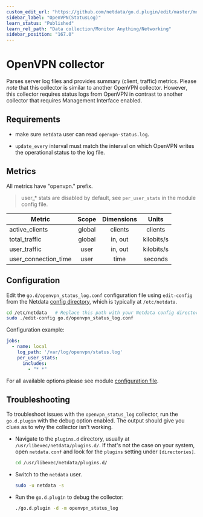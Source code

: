 ```yaml
---
custom_edit_url: "https://github.com/netdata/go.d.plugin/edit/master/modules/openvpn_status_log/README.md"
sidebar_label: "OpenVPN(StatusLog)"
learn_status: "Published"
learn_rel_path: "Data collection/Monitor Anything/Networking"
sidebar_position: "167.0"
---
```



# OpenVPN collector

Parses server log files and provides summary (client, traffic) metrics. Please *note* that this collector is similar to
another OpenVPN collector. However, this collector requires status logs from OpenVPN in contrast to another collector
that requires Management Interface enabled.

## Requirements

- make sure `netdata` user can read `openvpn-status.log`.

- `update_every` interval must match the interval on which OpenVPN writes the operational status to the log file.

## Metrics

All metrics have "openvpn." prefix.

> user_* stats are disabled by default, see `per_user_stats` in the module config file.

| Metric               | Scope  | Dimensions |   Units    |
|----------------------|:------:|:----------:|:----------:|
| active_clients       | global |  clients   |  clients   |
| total_traffic        | global |  in, out   | kilobits/s |
| user_traffic         |  user  |  in, out   | kilobits/s |
| user_connection_time |  user  |    time    |  seconds   |

## Configuration

Edit the `go.d/openvpn_status_log.conf` configuration file using `edit-config` from the
Netdata [config directory](https://learn.netdata.cloud/docs/configure/nodes), which is typically at `/etc/netdata`.

```bash
cd /etc/netdata   # Replace this path with your Netdata config directory, if different
sudo ./edit-config go.d/openvpn_status_log.conf
```

Configuration example:

```yaml
jobs:
  - name: local
    log_path: '/var/log/openvpn/status.log'
    per_user_stats:
      includes:
        - "* *"
```

For all available options please see
module [configuration file](https://github.com/netdata/go.d.plugin/blob/master/config/go.d/openvpn_status_log.conf).

## Troubleshooting

To troubleshoot issues with the `openvpn_status_log` collector, run the `go.d.plugin` with the debug option enabled. The
output should give you clues as to why the collector isn't working.

- Navigate to the `plugins.d` directory, usually at `/usr/libexec/netdata/plugins.d/`. If that's not the case on
  your system, open `netdata.conf` and look for the `plugins` setting under `[directories]`.

  ```bash
  cd /usr/libexec/netdata/plugins.d/
  ```

- Switch to the `netdata` user.

  ```bash
  sudo -u netdata -s
  ```

- Run the `go.d.plugin` to debug the collector:

  ```bash
  ./go.d.plugin -d -m openvpn_status_log
  ```
